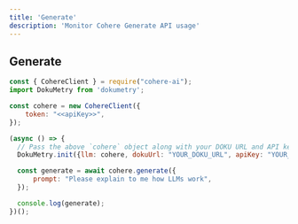 ```yaml
---
title: 'Generate'
description: 'Monitor Cohere Generate API usage'
---
```


## Generate

```javascript
const { CohereClient } = require("cohere-ai");
import DokuMetry from 'dokumetry';

const cohere = new CohereClient({
    token: "<<apiKey>>",
});

(async () => {
  // Pass the above `cohere` object along with your DOKU URL and API key and this will make sure that all Cohere calls are automatically tracked.
  DokuMetry.init({llm: cohere, dokuUrl: "YOUR_DOKU_URL", apiKey: "YOUR_DOKU_TOKEN"})

  const generate = await cohere.generate({
      prompt: "Please explain to me how LLMs work",
  });

  console.log(generate);
})();
```